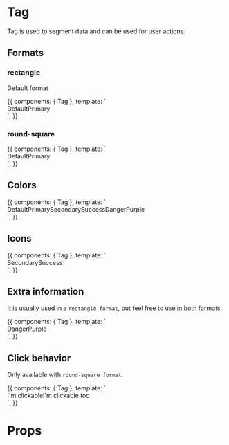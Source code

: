 

<Meta title="Components|Tag" component={Tag} />

# Tag

Tag is used to segment data and can be used for user actions.

## Formats

### rectangle

Default format

<Preview>
  <Story
    name="rectangle"
    parameters={{ decorators: [withKnobs, withA11y] }}
    inline={true}
  >
    {{
      components: { Tag },
      template: `
        <div class="row-items" style="display: flex; align-items: center">
          <Tag>
            Default
          </Tag>
          <Tag color="primary">
            Primary
          </Tag>
        </div>
      `,
    }}
  </Story>
</Preview>

### round-square

<Preview>
  <Story
    name="round-square"
    parameters={{ decorators: [withKnobs, withA11y] }}
    inline={true}
  >
    {{
      components: { Tag },
      template: `
        <div class="row-items" style="display: flex; align-items: center" >
          <Tag format="round-square">
            Default
          </Tag>
          <Tag color="primary" format="round-square">
            Primary
          </Tag>
        </div>
      `,
    }}
  </Story>
</Preview>

## Colors

<Preview>
  <Story
    name="Colors"
    parameters={{ decorators: [withKnobs, withA11y] }}
    inline={true}
  >
    {{
      components: { Tag },
      template: `
        <div class="row-items" style="display: flex; align-items: center" >
          <Tag>
            Default
          </Tag>
          <Tag color="primary">
            Primary
          </Tag>
          <Tag  color="secondary">
            Secondary
          </Tag>
          <Tag color="success">
            Success
          </Tag>
          <Tag color="danger">
            Danger
          </Tag>
          <Tag color="purple">
            Purple
          </Tag>
        </div>
      `,
    }}
  </Story>
</Preview>

## Icons

<Preview>
  <Story
    name="Icons"
    parameters={{ decorators: [withKnobs, withA11y] }}
    inline={true}
  >
    {{
      components: { Tag },
      template: `
        <div class="row-items" style="display: flex; align-items: center" >
          <Tag  color="secondary" startIcon="jsm-icon-angle-right" endIcon="jsm-icon-angle-left">
            Secondary
          </Tag>
          <Tag format="round-square" color="success" startIcon="jsm-icon-angle-right" endIcon="jsm-icon-angle-left">
            Success
          </Tag>
        </div>
      `,
    }}
  </Story>
</Preview>

## Extra information

It is usually used in a `rectangle format`, but feel free to use in both formats.

<Preview>
  <Story
    name="aside-info"
    parameters={{ decorators: [withKnobs, withA11y] }}
    inline={true}
  >
    {{
      components: { Tag },
      template: `
        <div class="row-items" style="display: flex; align-items: center" >
          <Tag color="danger" asideInfo="22/04/2017">
            Danger
          </Tag>
          <Tag color="purple" asideInfo="extra info">
            Purple
          </Tag>
        </div>
      `,
    }}
  </Story>
</Preview>

## Click behavior

Only available with `round-square format`.

<Preview>
  <Story
    name="Clickable"
    parameters={{ decorators: [withKnobs, withA11y] }}
    inline={true}
  >
    {{
      components: { Tag },
      template: `
        <div class="row-items" style="display: flex; align-items: center" >
          <Tag :isClickable="true" color="primary">
            I'm clickable
          </Tag>
          <Tag :isClickable="true" color="secondary">
            I'm clickable too
          </Tag>
        </div>
      `,
    }}
  </Story>
</Preview>

# Props

<Props of={Tag} />
